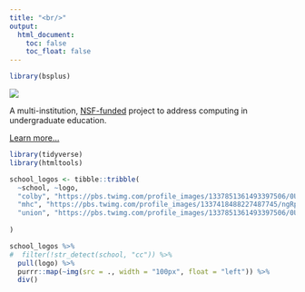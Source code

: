 ```yaml
---
title: "<br/>"
output:
  html_document:
    toc: false
    toc_float: false
---
```


```r
library(bsplus)
```

<div class="jumbotron">

![](gfx/dsc-wav_logo_color.png)

A multi-institution, [NSF-funded](https://www.nsf.gov/awardsearch/showAward?AWD_ID=1924017&HistoricalAwards=false) project to address computing in undergraduate education.



<a class="btn btn-primary btn-lg" href="projects.html" role="button">Learn more...</a>

</div>

```r
library(tidyverse)
library(htmltools)

school_logos <- tibble::tribble(
  ~school, ~logo,
  "colby", "https://pbs.twimg.com/profile_images/1337851361493397506/0UCOffxo_n.jpg",
  "mhc", "https://pbs.twimg.com/profile_images/1337418488227487745/ngRpXs_n.jpg",
  "union", "https://pbs.twimg.com/profile_images/1337851361493397506/0UCOffxo_n.jpg"
  
)

school_logos %>%
#  filter(!str_detect(school, "cc")) %>%
  pull(logo) %>%
  purrr::map(~img(src = ., width = "100px", float = "left")) %>%
  div()
```

